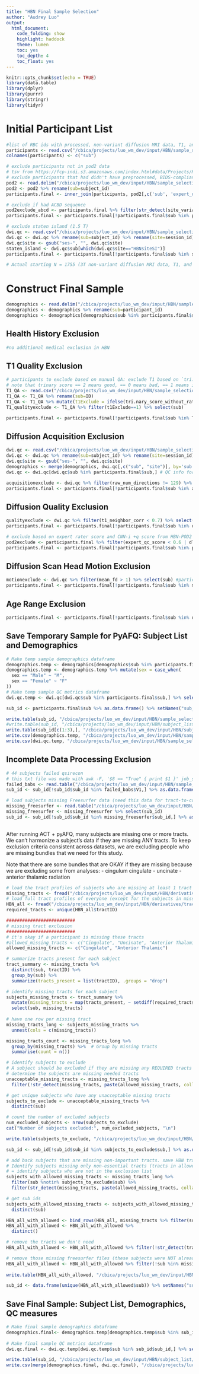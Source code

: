 ```yaml
---
title: "HBN Final Sample Selection"
author: "Audrey Luo"
output:
  html_document:
    code_folding: show
    highlight: haddock
    theme: lumen
    toc: yes
    toc_depth: 4
    toc_float: yes
---
```


```r
knitr::opts_chunk$set(echo = TRUE)
library(data.table)
library(dplyr)
library(purrr)
library(stringr)
library(tidyr)
```

# Initial Participant List
```r
#list of RBC ids with processed, non-variant diffusion MRI data, T1, and fieldmaps: N = 2063
participants <- read.csv("/cbica/projects/luo_wm_dev/input/HBN/sample_selection_files/HBN_NonVariantDWI_participantlist.csv") # generated by /cbica/projects/luo_wm_dev/code/Generate_input/4_QC_scripts/HBN_identify_variants.ipynb
colnames(participants) <- c("sub") 

# exclude participants not in pod2 data
# tsv from https://fcp-indi.s3.amazonaws.com/index.html#data/Projects/HBN/BIDS_curated/derivatives/qsiprep/)
# exclude participants that had didn't have preprocessed, BIDS-compliant dMRI data (based on HBN-POD2 curation)
pod2 <- read.delim("/cbica/projects/luo_wm_dev/input/HBN/sample_selection_files/HBN-POD2.tsv")
pod2 <- pod2 %>% rename(sub=subject_id)
participants.final <- inner_join(participants, pod2[,c('sub', 'expert_qc_score', 'xgb_qsiprep_qc_score', 'xgb_qc_score', 'dl_qc_score', 'site_variant')], by = "sub")  # remove 24 participants from sample of 2063 due to not being BIDS-compliant dMRI data, remaining N = 2039 

# exclude if had ACBD sequence
pod2exclude_abcd <- participants.final %>% filter(str_detect(site_variant, "ABCD"))
participants.final <- participants.final[!participants.final$sub %in% pod2exclude_abcd$sub,] %>% as.data.frame() # remove 15 participants from sample of 2039 due to ABCD sequence, remaining N = 2024

# exclude staten island (1.5 T)
dwi.qc <- read.csv("/cbica/projects/luo_wm_dev/input/HBN/sample_selection_files/HBN_DWI_QCmetrics.csv") #diffusion scan acquisition parameters and quality metrics, generated by /cbica/projects/luo_wm_dev/code/Generate_input/4_QC_scripts/diffusion_qcmetrics.ipynb
dwi.qc <- dwi.qc %>% rename(sub=subject_id) %>% rename(site=session_id) # format site variable
dwi.qc$site <- gsub("ses-", "", dwi.qc$site)
staten_island <- dwi.qc$sub[which(dwi.qc$site=="HBNsiteSI")]
participants.final <- participants.final[!participants.final$sub %in% staten_island,] %>% as.data.frame() # remove 269 participants from sample of 2024 for having 1.5T data, remaining N = 1755

# Actual starting N = 1755 (3T non-variant diffusion MRI data, T1, and fieldmaps)
```

# Construct Final Sample
```r
demographics <- read.delim("/cbica/projects/luo_wm_dev/input/HBN/sample_selection_files/HBN_Demographics.tsv") # copied over from network_replication
demographics <- demographics %>% rename(sub=participant_id)
demographics <- demographics[demographics$sub %in% participants.final$sub,] #demographic, medical, and clinical information for just the N = 1755 participants with non-variant diffusion MRI data
```

## Health History Exclusion
```r
#no additional medical exclusion in HBN
```

## T1 Quality Exclusion
```r
# participants to exclude based on manual QA: exclude T1 based on `tri.nary_score_without_rater.2`==0
# note that trinary score == 2 means good, == 0 means bad, == 1 means in between
T1_QA <- read.csv("/cbica/projects/luo_wm_dev/input/HBN/sample_selection_files/T1_QA_HBN_NathaliaEsper_20230630.csv")
T1_QA <- T1_QA %>% rename(sub=ID)
T1_QA <- T1_QA %>% mutate(t1Exclude = ifelse(tri.nary_score_without_rater.2 == 0, 1, 0))
T1_qualityexclude <- T1_QA %>% filter(t1Exclude==1) %>% select(sub)

participants.final <- participants.final[!participants.final$sub %in% T1_qualityexclude$sub,] %>% as.data.frame() #remove 72 participants from the sample of 1755, remaining N = 1683
```

## Diffusion Acquisition Exclusion
```r
dwi.qc <- read.csv("/cbica/projects/luo_wm_dev/input/HBN/sample_selection_files/HBN_DWI_QCmetrics.csv") #diffusion scan acquisition parameters and quality metrics, generated by /cbica/projects/luo_wm_dev/code/Generate_input/4_QC_scripts/diffusion_qcmetrics.ipynb
dwi.qc <- dwi.qc %>% rename(sub=subject_id) %>% rename(site=session_id) # format site variable
dwi.qc$site <- gsub("ses-", "", dwi.qc$site)
demographics <- merge(demographics, dwi.qc[,c("sub", "site")], by='sub') # add site info to demographics
dwi.qc <- dwi.qc[dwi.qc$sub %in% participants.final$sub,] # QC info for just the N = 1683 participants  
```

```r
acquisitionexclude <- dwi.qc %>% filter(raw_num_directions != 129) %>% select(sub) #participants to exclude from the final study sample for missing a diffusion MRI run (none)
participants.final <- participants.final[!participants.final$sub %in% acquisitionexclude$sub,] %>% as.data.frame() #remove 0 participants from the sample, remaining N = 1683
```

## Diffusion Quality Exclusion
```r
qualityexclude <- dwi.qc %>% filter(t1_neighbor_corr < 0.7) %>% select(sub) #participants to exclude from the final study sample based on processed diffusion MRI neighborhood correlation
participants.final <- participants.final[!participants.final$sub %in% qualityexclude$sub,] %>% as.data.frame() #remove 52 participants from the sample of 1683 due to diffusion data quality, remaining N = 1631
```

```r
# exclude based on expert rater score and CNN-i +q score from HBN-POD2 (CNN-i +q score is the definitive QC score, according to Richie-Halford paper)
pod2exclude <- participants.final %>% filter(expert_qc_score < 0.6 | dl_qc_score < 0.6) 
participants.final <- participants.final[!participants.final$sub %in% pod2exclude$sub,] %>% as.data.frame() # remove 489 participants from sample of 1631 due to failing expert rater, remaining N = 1142
```

## Diffusion Scan Head Motion Exclusion
```r
motionexclude <- dwi.qc %>% filter(mean_fd > 1) %>% select(sub) #participants to exclude from the final study sample based on high in-scanner head motion during the diffusion runs. (Note that 8 of these participants were already excluded in previous steps)
participants.final <- participants.final[!participants.final$sub %in% motionexclude$sub,] %>% as.data.frame()  #remove additional 40 participants from the sample of 1142 due to in-scanner head motion, remaining N = 1102
```

## Age Range Exclusion 
```r
participants.final <- participants.final[!participants.final$sub %in% demographics$sub[which(is.na(demographics$age))],] %>% as.data.frame()  #remove additional 1 participant from the sample of 1102 due to missing age data, remaining N = 1101
```

## Save Temporary Sample for PyAFQ: Subject List and Demographics
```r
# Make temp sample demographics dataframe
demographics.temp <- demographics[demographics$sub %in% participants.final$sub,] %>% select(sub, age, sex, race, site) # combine demographics data 
demographics.temp <- demographics.temp %>% mutate(sex = case_when(
  sex == "Male" ~ "M",
  sex == "Female" ~ "F"
))
# Make temp sample QC metrics dataframe 
dwi.qc.temp <- dwi.qc[dwi.qc$sub %in% participants.final$sub,] %>% select(sub, mean_fd, t1_neighbor_corr) 

sub_id <- participants.final$sub %>% as.data.frame() %>% setNames("sub_id")

write.table(sub_id, "/cbica/projects/luo_wm_dev/input/HBN/sample_selection_files/HBN_WMDev_TempSample_1101_age5to22.txt", col.names=T, row.names=F, quote = TRUE)
#write.table(sub_id, "/cbica/projects/luo_wm_dev/input/HBN/subject_list/HBN_tempsubject_list.txt", col.names=F, row.names=F, quote = FALSE)
write.table(sub_id[c(1:3),], "/cbica/projects/luo_wm_dev/input/HBN/subject_list/HBN_subject_list_test.txt", col.names=F, row.names=F, quote = FALSE)
write.csv(demographics.temp, "/cbica/projects/luo_wm_dev/input/HBN/sample_selection_files/HBN_WMDev_TempSampleDemographics_N1101_age5to22.csv", quote = F, row.names = F)
write.csv(dwi.qc.temp, "/cbica/projects/luo_wm_dev/input/HBN/sample_selection_files/HBN_WMDev_TempSampleQCMetrics_N1101_age5to22.csv", quote = F, row.names = F)
```

## Incomplete Data Processing Exclusion
```r
# 44 subjects failed qsirecon
# this txt file was made with awk -F, '$8 == "True" { print $1 }' job_status.csv > ~/input/HBN/sample_selection_files/subs_failed_babs_noACT.txt
failed_babs <- read.table("/cbica/projects/luo_wm_dev/input/HBN/sample_selection_files/subs_failed_babs_noACT.txt", header=F)
sub_id <- sub_id[!sub_id$sub_id %in% failed_babs$V1,] %>% as.data.frame() %>% setNames("sub_id") # remove 33 participants from sample of 1088 due to failing qsiprep/qsirecon, new N = 1068

# load subjects missing Freesurfer data (need this data for tract-to-cortex mapping)
missing_freesurfer <- read.table("/cbica/projects/luo_wm_dev/input/HBN/sample_selection_files/missing_freesurfer.txt", header=T)
missing_freesurfer <- missing_freesurfer %>% select(sub_id) 
sub_id <- sub_id[!sub_id$sub_id %in% missing_freesurfer$sub_id,] %>% as.data.frame() %>% setNames("sub_id") #remove 13 participants from the sample of 1101 due to missing Freesurfer data, new N = 1088
 
```
 

After running ACT + pyAFQ, many subjects are missing one or more tracts. We can't harmonize a subject's data if they are missing ANY tracts. To keep exclusion criteria consistent across datasets, we are excluding people who are missing bundles that we need for this study.

Note that there are some bundles that are OKAY if they are missing because we are excluding some from analyses:
- cingulum cingulate
- uncinate
- anterior thalamic radiation
```r
# load the tract profiles of subjects who are missing at least 1 tract
missing_tracts <- fread("/cbica/projects/luo_wm_dev/input/HBN/derivatives/tract_profiles/all_subjects/missing_tract_profiles_nocovbat.tsv")
# load full tract profiles of everyone (except for the subjects in missing_tracts)
HBN_all <- fread("/cbica/projects/luo_wm_dev/input/HBN/derivatives/tract_profiles/all_subjects/collated_tract_profiles_nocovbat_tmp.tsv")
required_tracts <- unique(HBN_all$tractID)

##########################
# missing tract exclusion
##########################
# it's okay if a participant is missing these tracts
#allowed_missing_tracts <- c("Cingulate", "Uncinate", "Anterior Thalamic")
allowed_missing_tracts <- c("Cingulate", "Anterior Thalamic")

# summarize tracts present for each subject
tract_summary <- missing_tracts %>%
  distinct(sub, tractID) %>%
  group_by(sub) %>%
  summarize(tracts_present = list(tractID), .groups = "drop")

# identify missing tracts for each subject
subjects_missing_tracts <- tract_summary %>%
  mutate(missing_tracts = map(tracts_present, ~ setdiff(required_tracts, .x))) %>%
  select(sub, missing_tracts)
 
# have one row per missing tract
missing_tracts_long <- subjects_missing_tracts %>%
  unnest(cols = c(missing_tracts))

missing_tracts_count <- missing_tracts_long %>%
  group_by(missing_tracts) %>%  # Group by missing tracts
  summarise(count = n()) 

# identify subjects to exclude
# A subject should be excluded if they are missing any REQUIRED tracts (aka tracts not in "allowed_missing_tracts")
# determine the subjects are missing needed tracts  
unacceptable_missing_tracts <- missing_tracts_long %>%
  filter(!str_detect(missing_tracts, paste(allowed_missing_tracts, collapse = "|")))

# get unique subjects who have any unacceptable missing tracts
subjects_to_exclude <- unacceptable_missing_tracts %>%
  distinct(sub)

# count the number of excluded subjects
num_excluded_subjects <- nrow(subjects_to_exclude)
cat("Number of subjects excluded:", num_excluded_subjects, "\n")

write.table(subjects_to_exclude, "/cbica/projects/luo_wm_dev/input/HBN/sample_selection_files/subs_missing_tracts_noACT.txt", col.names=T, row.names=F, quote = TRUE)

sub_id <- sub_id[!sub_id$sub_id %in% subjects_to_exclude$sub,] %>% as.data.frame() %>% setNames("sub_id")  

```

```r
# add back subjects that are missing non-important tracts. save HBN tract profiles
# Identify subjects missing only non-essential tracts (tracts in allowed_missing_tracts)
# = identify subjects who are not in the exclusion list
subjects_with_allowed_missing_tracts <- missing_tracts_long %>%
  filter(sub %notin% subjects_to_exclude$sub) %>%
  filter(str_detect(missing_tracts, paste(allowed_missing_tracts, collapse = "|")))

# get sub ids
subjects_with_allowed_missing_tracts <- subjects_with_allowed_missing_tracts %>%
  distinct(sub)

HBN_all_with_allowed <- bind_rows(HBN_all, missing_tracts %>% filter(sub %in% subjects_with_allowed_missing_tracts$sub))
HBN_all_with_allowed <- HBN_all_with_allowed %>%
  distinct()

# remove the tracts we don't need
HBN_all_with_allowed <- HBN_all_with_allowed %>% filter(!str_detect(tractID, paste(allowed_missing_tracts, collapse = "|")))

# remove those missing freesurfer files (these subjects were NOT already excluded when running qsiprep/qsirecon, unlike HCP-D and PNC since those two used ACT)
HBN_all_with_allowed <- HBN_all_with_allowed %>% filter(!sub %in% missing_freesurfer$sub_id)
 
write.table(HBN_all_with_allowed, "/cbica/projects/luo_wm_dev/input/HBN/derivatives/tract_profiles/all_subjects/collated_tract_profiles_nocovbat.tsv", row.names = FALSE)

sub_id <- data.frame(unique(HBN_all_with_allowed$sub)) %>% setNames("sub_id")
```

## Save Final Sample: Subject List, Demographics, QC measures
```r
# Make final sample demographics dataframe
demographics.final<- demographics.temp[demographics.temp$sub %in% sub_id$sub_id,] %>% select(sub, age, sex, race, site) # combine demographics data 
 
# Make final sample QC metrics dataframe 
dwi.qc.final <- dwi.qc.temp[dwi.qc.temp$sub %in% sub_id$sub_id,] %>% select(sub, mean_fd, t1_neighbor_corr) 

write.table(sub_id, "/cbica/projects/luo_wm_dev/input/HBN/subject_list/final_sample/HBN_WMDev_FinalSample.txt", col.names=T, row.names=F, quote = TRUE)
write.csv(merge(demographics.final, dwi.qc.final), "/cbica/projects/luo_wm_dev/input/HBN/sample_selection_files/final_sample/HBN_WMDev_FinalSampleDemoQC.csv", quote = F, row.names = F)
```
